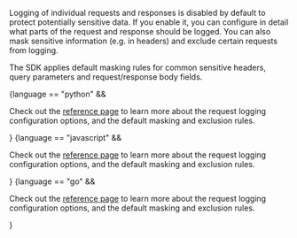 Logging of individual requests and responses is disabled by default to protect potentially sensitive data.
If you enable it, you can configure in detail what parts of the request and response should be logged.
You can also mask sensitive information (e.g. in headers) and exclude certain requests from logging.

The SDK applies default masking rules for common sensitive headers, query parameters and request/response body fields.

{language == "python" && <p>Check out the <a href="/reference/python">reference page</a> to learn more about the request logging configuration options, and the default masking and exclusion rules.</p>}
{language == "javascript" && <p>Check out the <a href="/reference/javascript">reference page</a> to learn more about the request logging configuration options, and the default masking and exclusion rules.</p>}
{language == "go" && <p>Check out the <a href="/reference/go">reference page</a> to learn more about the request logging configuration options, and the default masking and exclusion rules.</p>}
